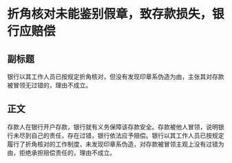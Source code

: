 # 折角核对未能鉴别假章，致存款损失，银行应赔偿
## 副标题
银行以其工作人员已按规定折角核对，但没有发现印章系伪造为由，主张其对存款被冒领无过错的，理由不成立。
## 正文
存款人在银行开户存款，银行就有义务保障该存款安全。存款被他人冒领，说明银行未尽到自己的责任，存在过错，银行依法应予赔偿。银行以其工作人员已按规定履行了折角核对的工作制度，未发现印章系伪造，对存款被冒领主观上没有过错为由，拒绝承担赔偿责任的，理由不成立。